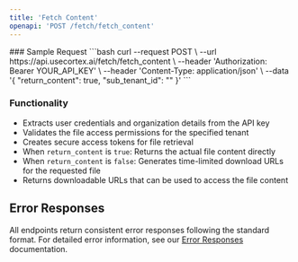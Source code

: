 ```yaml
---
title: 'Fetch Content'
openapi: 'POST /fetch/fetch_content'
---
```



<Panel>
  <TableOfContents />
</Panel>
<TryIt />
### Sample Request
```bash
curl --request POST \
  --url https://api.usecortex.ai/fetch/fetch_content \
  --header 'Authorization: Bearer YOUR_API_KEY' \
  --header 'Content-Type: application/json' \
  --data '{
  "return_content": true,
  "sub_tenant_id": ""
}'
  ```


### Functionality
- Extracts user credentials and organization details from the API key
- Validates the file access permissions for the specified tenant
- Creates secure access tokens for file retrieval
- When `return_content` is `true`: Returns the actual file content directly
- When `return_content` is `false`: Generates time-limited download URLs for the requested file
- Returns downloadable URLs that can be used to access the file content


## Error Responses

All endpoints return consistent error responses following the standard format. For detailed error information, see our [Error Responses](/api-reference/error-responses) documentation.

